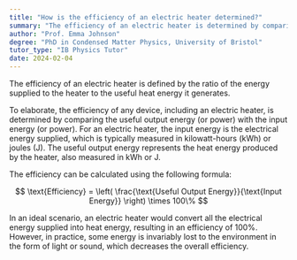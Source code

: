 ```yaml
---
title: "How is the efficiency of an electric heater determined?"
summary: "The efficiency of an electric heater is determined by comparing the energy supplied to the heater to the useful heat energy it produces."
author: "Prof. Emma Johnson"
degree: "PhD in Condensed Matter Physics, University of Bristol"
tutor_type: "IB Physics Tutor"
date: 2024-02-04
---
```


The efficiency of an electric heater is defined by the ratio of the energy supplied to the heater to the useful heat energy it generates.

To elaborate, the efficiency of any device, including an electric heater, is determined by comparing the useful output energy (or power) with the input energy (or power). For an electric heater, the input energy is the electrical energy supplied, which is typically measured in kilowatt-hours ($\text{kWh}$) or joules ($\text{J}$). The useful output energy represents the heat energy produced by the heater, also measured in $\text{kWh}$ or $\text{J}$.

The efficiency can be calculated using the following formula:

$$
\text{Efficiency} = \left( \frac{\text{Useful Output Energy}}{\text{Input Energy}} \right) \times 100\%
$$

In an ideal scenario, an electric heater would convert all the electrical energy supplied into heat energy, resulting in an efficiency of $100\%$. However, in practice, some energy is invariably lost to the environment in the form of light or sound, which decreases the overall efficiency.
    